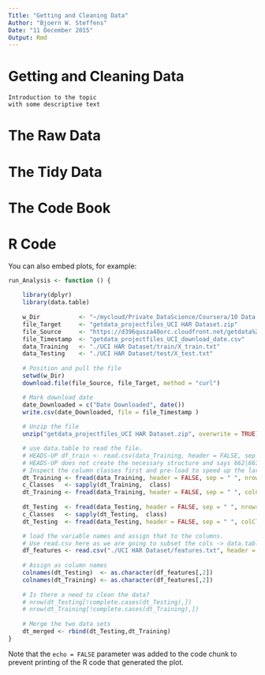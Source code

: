 ```yaml
---
Title: "Getting and Cleaning Data"
Author: "Bjoern W. Steffens"
Date: "11 December 2015"
Output: Rmd
---
```


# Getting and Cleaning Data

    Introduction to the topic
    with some descriptive text

# The Raw Data

# The Tidy Data


# The Code Book

# R Code

You can also embed plots, for example:

```r
run_Analysis <- function () {
    
    library(dplyr)
    library(data.table)
    
    w_Dir           <- "~/mycloud/Private_DataScience/Coursera/10 Data Science Specialisation/20 Getting and Cleaning Data/99 assignment"
    file_Target     <- "getdata_projectfiles_UCI HAR Dataset.zip"
    file_Source     <- "https://d396qusza40orc.cloudfront.net/getdata%2Fprojectfiles%2FUCI%20HAR%20Dataset.zip"
    file_Timestamp  <- "getdata_projectfiles_UCI_download_date.csv"
    data_Training   <- "./UCI HAR Dataset/train/X_train.txt"
    data_Testing    <- "./UCI HAR Dataset/test/X_test.txt"
    
    # Position and pull the file
    setwd(w_Dir)
    download.file(file_Source, file_Target, method = "curl")

    # Mark download date
    date_Downloaded = c("Date Downloaded", date())
    write.csv(date_Downloaded, file = file_Timestamp )
    
    # Unzip the file
    unzip("getdata_projectfiles_UCI HAR Dataset.zip", overwrite = TRUE)

    # use data.table to read the file. 
    # HEADS-UP df_train <- read.csv(data_Training, header = FALSE, sep = " ") 
    # HEADS-UP does not create the necessary structure and says 662|667 colS
    # Inspect the column classes first and pre-load to speed up the larger load
    dt_Training <- fread(data_Training, header = FALSE, sep = " ", nrows = 10)
    c_Classes   <- sapply(dt_Training,  class)
    dt_Training <- fread(data_Training, header = FALSE, sep = " ", colClasses = c_Classes)
    
    dt_Testing  <- fread(data_Testing, header = FALSE, sep = " ", nrows = 10)
    c_Classes   <- sapply(dt_Testing,  class)
    dt_Testing  <- fread(data_Testing, header = FALSE, sep = " ", colClasses = c_Classes)

    # load the variable names and assign that to the columns.
    # Use read.csv here as we are going to subset the cols -> data.table NoGo
    df_features <- read.csv("./UCI HAR Dataset/features.txt", header = FALSE, sep = " ")
    
    # Assign as column names
    colnames(dt_Testing)  <- as.character(df_features[,2])
    colnames(dt_Training) <- as.character(df_features[,2])
    
    # Is there a need to clean the data?
    # nrow(dt_Testing[!complete.cases(dt_Testing),])
    # nrow(dt_Training[!complete.cases(dt_Training),])
    
    # Merge the two data sets
    dt_merged <- rbind(dt_Testing,dt_Training)
}
```

Note that the `echo = FALSE` parameter was added to the code chunk to prevent printing of the R code that generated the plot.
